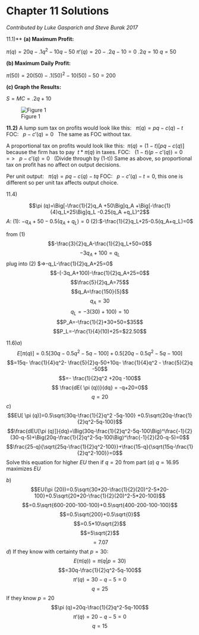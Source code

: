 # Chapter 11 Solutions {-}

*Contributed by Luke Gasparich and Steve Burak 2017*

11.1)** 
**(a) Maximum Profit:**

$\pi(q) = 20q - .1q^2 - 10q - 50$
$\pi'(q) = 20 - .2q - 10 = 0$
$.2q = 10$
$q = 50$

**(b) Maximum Daily Profit:**

$\pi(50) = 20(50) - .1(50)^2 - 10(50) - 50 = 200$

**(c) Graph the Results:**

$S = MC = .2q + 10$

![Figure 1](images\11_1.png)



**11.2)**
A lump sum tax on profits would look like this:&nbsp;&nbsp;&nbsp;$\pi(q) = pq - c(q) - t$
FOC:&nbsp;&nbsp;&nbsp;$p - c'(q) = 0$&nbsp;&nbsp;&nbsp;The same as FOC without tax.

A proportional tax on profits would look like this:&nbsp;&nbsp;$\pi(q) = (1-t)[pq - c(q)]$ because the firm has to pay&nbsp;&nbsp;$t*\pi(q)$ in taxes.
FOC:&nbsp;&nbsp;&nbsp;$(1-t)(p-c'(q)) = 0$&nbsp;&nbsp;&nbsp;$=>$&nbsp;&nbsp;&nbsp;$p - c'(q) = 0$&nbsp;&nbsp;&nbsp;(Divide through by (1-t))
Same as above, so proportional tax on profit has no affect on output decisions.

Per unit output:&nbsp;&nbsp;&nbsp;$\pi(q) = pq - c(q) - tq$
FOC:&nbsp;&nbsp;&nbsp;$p - c'(q) - t = 0$, this one is different so per unit tax affects output choice.













11.4)

$$\pi (q)=\Big[-\frac{1}{2}q_A +50\Big]q_A +\Big[-\frac{1}{4}q_L+25\Big]q_L -0.25(q_A +q_L)^2$$
$A:$
$(1):$ $-q_A+50-0.5(q_A+q_L)=0$
$(2):$$-\frac{1}{2}q_L+25-0.5(q_A+q_L)=0$

from $(1)$
$$-\frac{3}{2}q_A-\frac{1}{2}q_L+50=0$$
$$-3q_A+100=q_L$$
plug into $(2)$ $=>-q_L-\frac{1}{2}q_A+25=0$
$$-(-3q_A+100)-\frac{1}{2}q_A+25=0$$
$$\frac{5}{2}q_A=75$$
$$q_A=\frac{150}{5}$$
$$q_A=30$$
$$q_L=-3(30)+100)=10$$
$$P_A=-\frac{1}{2}*30+50=$35$$
$$P_L=-\frac{1}{4}(10)+25=$22.50$$

$11.6) a)$ $$ E[ \pi (q)] = 0.5[30q - 0.5q^2 -5q-100] + 0.5[20q - 0.5q^2 - 5q -100]$$
$$=15q- \frac{1}{4}q^2- \frac{5}{2}q-50+10q- \frac{1}{4}q^2 - \frac{5}{2}q -50$$
$$=- \frac{1}{2}q^2 +20q -100$$
$$ \frac{dE( \pi (q))}{dq} = -q+20=0$$
$$ q=20$$
$c)$
$$EU[ \pi (q)]=0.5\sqrt{30q-\frac{1}{2}q^2 -5q-100} +0.5\sqrt{20q-\frac{1}{2}q^2-5q-100}$$
$$\frac{dEU[\pi (q)]}{dq}=\Big(30q-\frac{1}{2}q^2-5q-100\Big)^\frac{-1}{2}(30-q-5)+\Big(20q-\frac{1}{2}q^2-5q-100\Big)^\frac{-1}{2}(20-q-5)=0$$
$$\frac{25-q}{\sqrt{25q-\frac{1}{2}q^2-100}}+\frac{15-q}{\sqrt{15q-\frac{1}{2}q^2-100}}=0$$
Solve this equation for higher $EU$ 
then if $q=20$ from part $(a)$
$q=16.95$ maximizes $EU$

$b)$
$$EU(\pi (20))=0.5\sqrt{30*20-\frac{1}{2}(20)^2-5*20-100}+0.5\sqrt{20*20-\frac{1}{2}(20)^2-5*20-100}$$
$$=0.5\sqrt{600-200-100-100}+0.5\sqrt{400-200-100-100}$$
$$=0.5\sqrt{200}+0.5\sqrt{0}$$
$$=0.5*10\sqrt{2}$$
$$=5\sqrt{2}$$
$$=7.07$$
$d)$ If they know with certainty that $p=30$:
$$E(\pi (q))=\pi(q|p=30)$$
$$=30q-\frac{1}{2}q^2-5q-100$$
$$\pi '(q)=30-q-5=0$$
$$q=25$$
If they know $p=20$
$$\pi (q)=20q-\frac{1}{2}q^2-5q-100$$
$$\pi '(q)=20-q-5=0$$
$$q=15$$
